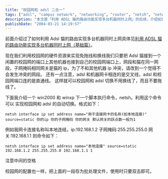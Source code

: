 ```yaml
---
title: "校园网和 adsl 二合一"
tags: ["adsl", "campus network", "networking", "router", "netsh", "network configuration", "ip settings", "connection switching", "batch script", "tech tutorial"]
description: "本文是「利用 ADSL 猫的路由功能实现多台机器同时上网」的后续，介绍如何结合校园网硬件资源实现 ADSL 与校园网的便捷切换。作者详细说明了如何将 ADSL 调制解调器连接到校园网端口，配置正确的网段和子网掩码以避免 IP 冲突，以及使用不同类型的网线（交叉线/直通线）进行连接。文章还提供了 Windows 2000/XP下使用netsh命令创建自动切换批处理脚本的详细步骤。"
publishDate: "2004-03-21 14:19:57"
---
```


前面介绍过了如何利用 Adsl 猫的路由实现多台机器同时上网具体见[利用 ADSL 猫的路由功能实现多台机器同时上网（基础篇）](http://blog.xdanger.com/archives/2004/03/21/000116.html)。

现在我们利用校园网的硬件资源来实现免拖线和换线我们只要把 Adsl 猫接到一个闲置的校园网的端口上其他机器也接到自己的校园网端口上，网段和猫在同一网段，子网掩码相同网关是猫的 ip，为了不和其他机器 ip 冲突，请改到一个觉得不会发生冲突的网段。
还有一点注意，adsl 和机器网卡相连的是交叉线，adsl 和校园网端口连的是直通线。
这样就可以校园网和 adsl 切换不用换线了，而且不要拖线了。

下面我介绍一个 win2000 和 winxp 下一个脚本执行命令，netsh。利用这个命令可以
实现校园网和 adsl 的自动切换。格式如下：

```batch
netsh interface ip set address name="用于连接网卡的名称(如本地连接)" source=static 你的ip 你的子网掩码 你的网关 默认网关的跃点数一般为1
```

例如我网卡连接名称叫本地连结，ip:192.168.1.2 子网掩码:255.255.255.0 网关:192.168.1.1 则命令如下：

```batch
netsh interface ip set address name="本地连接" source=static 192.168.1.2 255.255.255.0 192.168.1.1 1
```

注意中间的空格

校园网的配置也一样，把上面的一段存为批处理文件，使用时只要双击即可。
